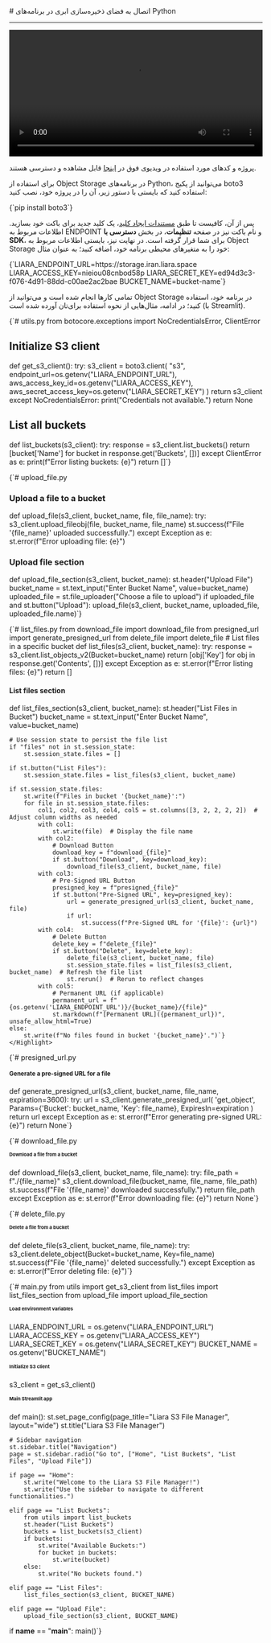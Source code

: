 

<Layout>
<Head>
<title>مستندات اتصال به Object Storage در Python - لیارا</title>
<meta property="og:title" content="مستندات خدمات رایانش ابری لیارا" />
<meta property="og:description" content="مستندات مربوط به اتصال به فضای ذخیره‌سازی ابری یا Object Storage با AWS SDK S3 در Python در لیارا"  />
</Head>
# اتصال به فضای ذخیره‌سازی ابری در برنامه‌های Python
<hr className="mb-2" />

<video
  src="https://media.liara.ir/python/python-object-storage.mp4"
  controls="controls"
  className="block w-full"
  width="100%"
/>

<div className="h-2" />
<Alert variant="success">
<p>
پروژه و کدهای مورد استفاده در ویدیوی فوق در <a href="https://github.com/liara-cloud/python-getting-started/tree/objectStorage" className="text-[#2196f3] ">اینجا</a> قابل مشاهده و دسترسی هستند.
</p>
</Alert>

برای استفاده از Object Storage در برنامه‌های Python، می‌توانید از 
پکیج <Important>boto3</Important> استفاده کنید که بایستی با دستور زیر، آن را در پروژه خود، نصب کنید:

<div className="h-2" />
<div dir='ltr'>
    <Highlight className="bash">
        {`pip install boto3`}
    </Highlight>
</div>
<div className="h-2" />

پس از آن، کافیست تا طبق <a href="/object-storage/how-tos/create-key" className="text-[#2196f3] ">مستندات ایجاد کلید</a>، یک کلید جدید برای باکت خود بسازید.
اطلاعات مربوط به ENDPOINT و نام باکت نیز در صفحه **تنظیمات**، در بخش **دسترسی با SDK**، 
برای شما قرار گرفته است.
در نهایت نیز، بایستی 
اطلاعات مربوط به Object Storage خود را 
به متغیرهای محیطی برنامه خود، اضافه کنید؛ به عنوان مثال:

<div className="h-2" />
<div dir='ltr'>
    <Highlight className="bash">
        {`LIARA_ENDPOINT_URL=https://storage.iran.liara.space
LIARA_ACCESS_KEY=nieiou08cnbod58p
LIARA_SECRET_KEY=ed94d3c3-f076-4d91-88dd-c00ae2ac2bae
BUCKET_NAME=bucket-name`}
    </Highlight>
</div>
<div className="h-2" />

تمامی کارها انجام شده است و می‌توانید از Object Storage در برنامه خود، استفاده کنید؛
در ادامه، مثال‌هایی از نحوه استفاده برای‌تان آورده شده است (با Streamlit).

<Section id="s3-client" title="ایجاد کلاینت S3 و لیست کردن باکت‌ها" />
<div className="h-2" />
<div dir='ltr'>
    <Highlight className="py">
        {`# utils.py
from botocore.exceptions import NoCredentialsError, ClientError

# Initialize S3 client
def get_s3_client():
    try:
        s3_client = boto3.client(
            "s3",
            endpoint_url=os.getenv("LIARA_ENDPOINT_URL"),
            aws_access_key_id=os.getenv("LIARA_ACCESS_KEY"),
            aws_secret_access_key=os.getenv("LIARA_SECRET_KEY")
        )
        return s3_client
    except NoCredentialsError:
        print("Credentials not available.")
        return None

# List all buckets
def list_buckets(s3_client):
    try:
        response = s3_client.list_buckets()
        return [bucket['Name'] for bucket in response.get('Buckets', [])]
    except ClientError as e:
        print(f"Error listing buckets: {e}")
        return []`}
    </Highlight>
</div>
<div className="h-2" />


<Section id="upload" title="آپلود فایل" />
<div className="h-2" />
<div dir='ltr'>
    <Highlight className="py">
        {`# upload_file.py

# Upload a file to a bucket
def upload_file(s3_client, bucket_name, file, file_name):
    try:
        s3_client.upload_fileobj(file, bucket_name, file_name)
        st.success(f"File '{file_name}' uploaded successfully.")
    except Exception as e:
        st.error(f"Error uploading file: {e}")

# Upload file section
def upload_file_section(s3_client, bucket_name):
    st.header("Upload File")
    bucket_name = st.text_input("Enter Bucket Name", value=bucket_name)
    uploaded_file = st.file_uploader("Choose a file to upload")
    if uploaded_file and st.button("Upload"):
        upload_file(s3_client, bucket_name, uploaded_file, uploaded_file.name)`}
    </Highlight>
</div>
<div className="h-2" />

<Section id="list" title="لیست کردن فایل‌ها" />
<div className="h-2" />
<div dir='ltr'>
    <Highlight className="py">
        {`# list_files.py
from download_file import download_file
from presigned_url import generate_presigned_url
from delete_file import delete_file
# List files in a specific bucket
def list_files(s3_client, bucket_name):
    try:
        response = s3_client.list_objects_v2(Bucket=bucket_name)
        return [obj['Key'] for obj in response.get('Contents', [])]
    except Exception as e:
        st.error(f"Error listing files: {e}")
        return []

# List files section
def list_files_section(s3_client, bucket_name):
    st.header("List Files in Bucket")
    bucket_name = st.text_input("Enter Bucket Name", value=bucket_name)

    # Use session state to persist the file list
    if "files" not in st.session_state:
        st.session_state.files = []

    if st.button("List Files"):
        st.session_state.files = list_files(s3_client, bucket_name)

    if st.session_state.files:
        st.write(f"Files in bucket '{bucket_name}':")
        for file in st.session_state.files:
            col1, col2, col3, col4, col5 = st.columns([3, 2, 2, 2, 2])  # Adjust column widths as needed
            with col1:
                st.write(file)  # Display the file name
            with col2:
                # Download Button
                download_key = f"download_{file}"
                if st.button("Download", key=download_key):
                    download_file(s3_client, bucket_name, file)
            with col3:
                # Pre-Signed URL Button
                presigned_key = f"presigned_{file}"
                if st.button("Pre-Signed URL", key=presigned_key):
                    url = generate_presigned_url(s3_client, bucket_name, file)
                    if url:
                        st.success(f"Pre-Signed URL for '{file}': {url}")
            with col4:
                # Delete Button
                delete_key = f"delete_{file}"
                if st.button("Delete", key=delete_key):
                    delete_file(s3_client, bucket_name, file)
                    st.session_state.files = list_files(s3_client, bucket_name)  # Refresh the file list
                    st.rerun()  # Rerun to reflect changes
            with col5:
                # Permanent URL (if applicable)
                permanent_url = f"{os.getenv('LIARA_ENDPOINT_URL')}/{bucket_name}/{file}"
                st.markdown(f"[Permanent URL]({permanent_url})", unsafe_allow_html=True)
    else:
        st.write(f"No files found in bucket '{bucket_name}'.")`}
    </Highlight>
</div>
<div className="h-2" />

<Section id="presigned-url" title="دریافت لینک موقت دانلود فایل" />
<div className="h-2" />
<div dir='ltr'>
    <Highlight className="py">
        {`# presigned_url.py

# Generate a pre-signed URL for a file
def generate_presigned_url(s3_client, bucket_name, file_name, expiration=3600):
    try:
        url = s3_client.generate_presigned_url(
            'get_object',
            Params={'Bucket': bucket_name, 'Key': file_name},
            ExpiresIn=expiration
        )
        return url
    except Exception as e:
        st.error(f"Error generating pre-signed URL: {e}")
        return None`}
    </Highlight>
</div>
<div className="h-2" />

<Section id="download" title="دانلود فایل" />
<div className="h-2" />
<div dir='ltr'>
    <Highlight className="py">
        {`# download_file.py

# Download a file from a bucket
def download_file(s3_client, bucket_name, file_name):
    try:
        file_path = f"./{file_name}"
        s3_client.download_file(bucket_name, file_name, file_path)
        st.success(f"File '{file_name}' downloaded successfully.")
        return file_path
    except Exception as e:
        st.error(f"Error downloading file: {e}")
        return None`}
    </Highlight>
</div>
<div className="h-2" />

<Section id="delete" title="حذف فایل" />
<div className="h-2" />
<div dir='ltr'>
    <Highlight className="py">
        {`# delete_file.py

# Delete a file from a bucket
def delete_file(s3_client, bucket_name, file_name):
    try:
        s3_client.delete_object(Bucket=bucket_name, Key=file_name)
        st.success(f"File '{file_name}' deleted successfully.")
    except Exception as e:
        st.error(f"Error deleting file: {e}")`}
    </Highlight>
</div>
<div className="h-2" />


<Section id="main" title="کد اصلی برای استفاده از قابلیت‌ها" />
<div className="h-2" />
<div dir='ltr'>
    <Highlight className="py">
        {`# main.py
from utils import get_s3_client
from list_files import list_files_section
from upload_file import upload_file_section

# Load environment variables
LIARA_ENDPOINT_URL = os.getenv("LIARA_ENDPOINT_URL")
LIARA_ACCESS_KEY = os.getenv("LIARA_ACCESS_KEY")
LIARA_SECRET_KEY = os.getenv("LIARA_SECRET_KEY")
BUCKET_NAME = os.getenv("BUCKET_NAME")

# Initialize S3 client
s3_client = get_s3_client()

# Main Streamlit app
def main():
    st.set_page_config(page_title="Liara S3 File Manager", layout="wide")
    st.title("Liara S3 File Manager")

    # Sidebar navigation
    st.sidebar.title("Navigation")
    page = st.sidebar.radio("Go to", ["Home", "List Buckets", "List Files", "Upload File"])

    if page == "Home":
        st.write("Welcome to the Liara S3 File Manager!")
        st.write("Use the sidebar to navigate to different functionalities.")

    elif page == "List Buckets":
        from utils import list_buckets
        st.header("List Buckets")
        buckets = list_buckets(s3_client)
        if buckets:
            st.write("Available Buckets:")
            for bucket in buckets:
                st.write(bucket)
        else:
            st.write("No buckets found.")

    elif page == "List Files":
        list_files_section(s3_client, BUCKET_NAME)

    elif page == "Upload File":
        upload_file_section(s3_client, BUCKET_NAME)

if __name__ == "__main__":
    main()`}
    </Highlight>
</div>
<div className="h-2" />

</Layout>